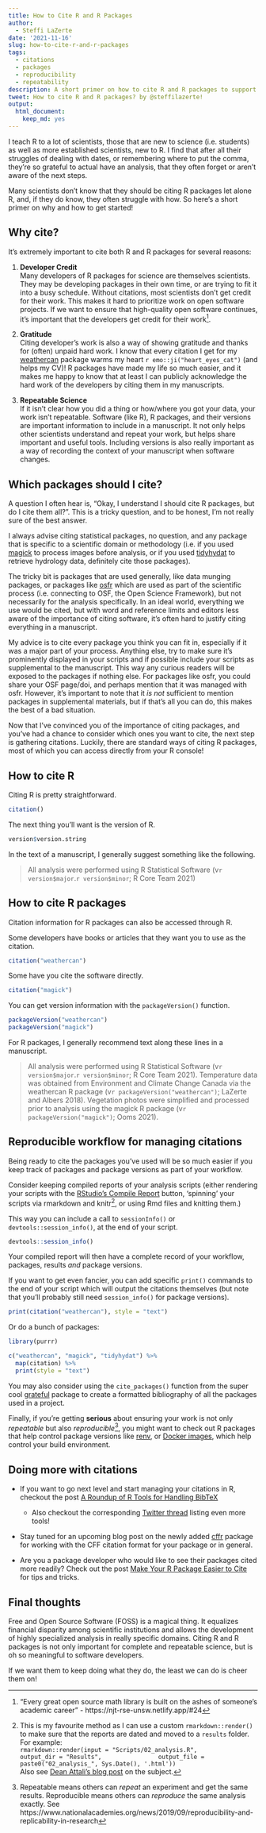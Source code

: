 ```yaml
---
title: How to Cite R and R Packages
author:
  - Steffi LaZerte
date: '2021-11-16'
slug: how-to-cite-r-and-r-packages
tags:
  - citations
  - packages
  - reproducibility
  - repeatability
description: A short primer on how to cite R and R packages to support developers and ensure repeatable science!
tweet: How to cite R and R packages? by @steffilazerte!
output:
  html_document:
    keep_md: yes
---
```


I teach R to a lot of scientists, those that are new to science (i.e. students) 
as well as more established scientists, new to R. 
I find that after all their struggles of dealing with dates, 
or remembering where to put the comma, they're so grateful to actual have an analysis, 
that they often forget or aren't aware of the next steps.  

Many scientists don't know that they should be citing R packages let alone R, 
and, if they do know, they often struggle with how.
So here's a short primer on why and how to get started!

## Why cite?

It's extremely important to cite both R and R packages for several reasons:

1) **Developer Credit**  
Many developers of R packages for science are themselves scientists.
They may be developing packages in their own time, or are trying to fit it into a busy schedule. 
Without citations, most scientists don't get credit for their work. 
This makes it hard to prioritize work on open software projects. 
If we want to ensure that high-quality open software continues, 
it's important that the developers get credit for their work[^1].

2) **Gratitude**  
Citing developer's work is also a way of showing gratitude and thanks for (often) unpaid hard work. 
I know that every citation I get for my [weathercan](https://docs.ropensci.org/weathercan) package warms my heart `r emo::ji("heart_eyes_cat")` (and helps my CV)!
R packages have made my life so much easier, and it makes me happy to know that at least I can publicly acknowledge the hard work of the developers by citing them in my manuscripts. 
3) **Repeatable Science**  
If it isn't clear how you did a thing or how/where you got your data, your work isn't repeatable. 
Software (like R), R packages, and their versions are important information to include in a manuscript.
It not only helps other scientists understand and repeat your work, but helps share important and useful tools. 
Including versions is also really important as a way of recording the context of your manuscript 
when software changes.


## Which packages should I cite?

A question I often hear is, "Okay, I understand I should cite R packages, but do I cite them all?".
This is a tricky question, and to be honest, I'm not really sure of the best answer.

I always advise citing statistical packages, no question, and any package that is specific to a scientific domain or methodology (i.e. if you used [magick](https://docs.ropensci.org/magick) to process images before analysis,
or if you used [tidyhydat](https://docs.ropensci.org/tidyhydat) to retrieve hydrology data, definitely cite those packages). 

The tricky bit is packages that are used generally, like data munging packages, 
or packages like [osfr](https://docs.ropensci.org/osfr) which are used as part of the scientific process 
(i.e. connecting to OSF, the Open Science Framework), 
but not necessarily for the analysis specifically.
In an ideal world, everything we use would be cited, but with word and reference limits and editors less aware of the importance of citing software, it's often hard to justify citing everything in a manuscript. 

My advice is to cite every package you think you can fit in, especially if it was a major part of your process.
Anything else, try to make sure it's prominently displayed in your scripts and if possible include your scripts as supplemental to the manuscript. This way any curious readers will be exposed to the packages if nothing else. For packages like osfr, you could share your OSF page/doi, and perhaps mention that it was managed with osfr.
However, it's important to note that it *is not* sufficient to mention packages in supplemental materials, but if that's all you can do, this makes the best of a bad situation. 

Now that I've convinced you of the importance of citing packages, and you've had a chance to consider which ones you want to cite,
the next step is gathering citations.
Luckily, there are standard ways of citing R packages, most of which you can access directly from your R console!

## How to cite R

Citing R is pretty straightforward.

```r
citation()
```

The next thing you'll want is the version of R.

```r
version$version.string
```


In the text of a manuscript, I generally suggest something like the following.

> All analysis were performed using R Statistical Software 
> (v`r version$major`.`r version$minor`; R Core Team 2021)


## How to cite R packages

Citation information for R packages can also be accessed through R.

Some developers have books or articles that they want you to use as the citation.

```r
citation("weathercan")
```

Some have you cite the software directly.

```r
citation("magick")
```

You can get version information with the `packageVersion()` function.

```r
packageVersion("weathercan")
packageVersion("magick")
```

For R packages, I generally recommend text along these lines in a manuscript.

> All analysis were performed using R Statistical Software 
> (v`r version$major`.`r version$minor`; R Core Team 2021).
> Temperature data was obtained from Environment and Climate Change Canada
> via the weathercan R package (v`r packageVersion("weathercan")`; LaZerte and Albers 2018).
> Vegetation photos were simplified and processed prior to analysis using the magick R package (v`r packageVersion("magick")`; Ooms 2021).


## Reproducible workflow for managing citations

Being ready to cite the packages you've used will be so much easier if you keep 
track of packages and package versions as part of your workflow.

Consider keeping compiled reports of your analysis scripts 
(either rendering your scripts with the [RStudio's Compile Report](https://rmarkdown.rstudio.com/articles_report_from_r_script.html) button,
'spinning' your scripts via rmarkdown and knitr[^2], 
or using Rmd files and knitting them.)

This way you can include a call to `sessionInfo()` or `devtools::session_info()`,
at the end of your script. 

```r
devtools::session_info()
```


Your compiled report will then have a complete record of your workflow, packages, 
results *and* package versions.

If you want to get even fancier, you can add specific `print()` commands to the
end of your script which will output the citations themselves (but note that you'll 
probably still need `session_info()` for package versions). 

```r
print(citation("weathercan"), style = "text")
```

Or do a bunch of packages:
```r
library(purrr)

c("weathercan", "magick", "tidyhydat") %>%
  map(citation) %>%
  print(style = "text")
```


You may also consider using the `cite_packages()` function from the super cool [grateful](https://github.com/Pakillo/grateful) package to create a formatted bibliography of all the packages used in a project.


Finally, if you're getting **serious** about ensuring your work is not only *repeatable* but
also *reproducible*[^3], you might want to check out R packages that help control
package versions like [renv](https://rstudio.github.io/renv/), 
or [Docker images](https://journal.r-project.org/archive/2020/RJ-2020-007/index.html),
which help control your build environment.


## Doing more with citations

- If you want to go next level and start managing your citations in R, checkout
the post [A Roundup of R Tools for Handling BibTeX](/blog/2020/05/07/rmd-citations/) 
  - Also checkout the corresponding [Twitter thread](https://twitter.com/rOpenSci/status/1258413143480365059) listing even more tools!

- Stay tuned for an upcoming blog post on the newly added [cffr](https://docs.ropensci.org/cffr) package for working with the CFF citation format for your package or in general.

- Are you a package developer who would like to see their packages cited more readily?
Check out the post [Make Your R Package Easier to Cite](/blog/2021/02/16/package-citation/) 
for tips and tricks.

## Final thoughts

Free and Open Source Software (FOSS) is a magical thing. 
It equalizes financial disparity among scientific institutions and allows the
development of highly specialized analysis in really specific domains. 
Citing R and R packages is not only important for complete and repeatable science, but is oh so meaningful to software developers. 

If we want them to keep doing what they do, the least we can do is cheer them on!


[^1]: "Every great open source math library is built on the ashes of someone's 
academic career" - https://njt-rse-unsw.netlify.app/#24

[^2]: This is my favourite method as I can use a custom `rmarkdown::render()` 
to make sure that the reports are dated and moved to a `results` folder. 
For example:<br>
`rmarkdown::render(input = "Scripts/02_analysis.R",
                   output_dir = "Results",
                   output_file = paste0("02_analysis_", Sys.Date(), '.html'))`  
Also see [Dean Attali's blog post](https://deanattali.com/2015/03/24/knitrs-best-hidden-gem-spin/) on the subject.

[^3]: Repeatable means others can *repeat* an experiment and get the same results.
Reproducible means others can *reproduce* the same analysis exactly. See https://www.nationalacademies.org/news/2019/09/reproducibility-and-replicability-in-research
